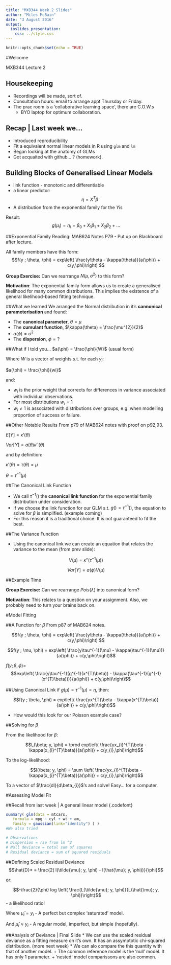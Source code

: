 ```yaml
---
title: "MXB344 Week 2 Slides"
author: "Miles McBain"
date: "3 August 2016"
output:   
  ioslides_presentation:
    css: ../style.css
---
```


```r
knitr::opts_chunk$set(echo = TRUE)
```

#Welcome 

MXB344 Lecture 2

## Housekeeping
* Recordings will be made, sort of.
* Consultation hours: email to arrange appt Thursday or Friday.
* The prac room is a 'collaborative learning space', there are C.O.W.s
    + BYO laptop for optimum collaboration.

## Recap | Last week we...
* Introduced reproducibility
* Fit a equivalent normal linear models in R using `glm` and `lm`
* Began looking at the anatomy of GLMs
* Got acquaited with github... ? (homework).

## Building Blocks of Generalised Linear Models
* link function - monotonic and differentiable 
* a linear predictor: $$ \eta = X^{T}\beta$$
* A distribution from the exponential family for the $Yi$s

Result:
$$g(\mu_{i}) = \eta_{i} = \beta_{0} + X_{1}\beta_{1} + X_{2}\beta_{2} + ...$$

##Exponential Family
Reading: MAB624 Notes P79 - Put up on Blackboard after lecture.

All family members have this form: $$f(y ; \theta, \phi) = exp\left( \frac{y\theta - \kappa(\theta)}{a(\phi)} + c(y,\phi)\right) $$

**Group Exercise:** Can we rearrange $N(\mu,\sigma^{2})$ to this form?

**Motivation**: The exponential family form allows us to create a generalised likelihood for many common distributions. This implies the existence of a general likelihood-based fitting technique.

##What we learned
We arranged the Normal distribution in it's **cannonical parameterisation** and found:

* The **canonical parameter**, $\theta = \mu$
* The **cumulant function**, $\kappa(\theta) = \frac{\mu^{2}}{2}$
* $a(\phi) = \sigma^{2}$
* The **dispersion**, $\phi = ?$

##What if I told you...
 $a(\phi) = \frac{\phi}{W}$ (usual form)
 
 Where $W$ is a vector of weights s.t. for each $y_{i}$:
 
 $a(\phi) = \frac{\phi}{wi}$
 
 and:
 
 * $w_{i}$ is the prior weight that corrects for differences in variance associated with individual observations.
 * For most distributions $w_{i} = 1$
 * $w_{i} \ne 1$ is associated with distributions over groups, e.g. when modelling proportion of success or failure.
 
##Other Notable Results
 From p79 of MAB624 notes with proof on p92,93.
 
 $E[Y] = \kappa'(\theta)$
 
 $Var[Y] = a(\theta)\kappa''(\theta)$
 
 and by definition:
 
 $\kappa'(\theta) = \tau(\theta) = \mu$
 
 $\theta = \tau^{-1}(\mu)$

##The Canonical Link Function
 
* We call $\tau^{-1}()$ the **canonical link function** for the exponential family distribution under consideration. 
* If we choose the link function for our GLM s.t. $g()=\tau^{-1}()$, the equation to solve for $\beta$ is simplified. (example coming) 
* For this reason it is a traditional choice. It is not guaranteed to fit the best.

##The Variance Function

* Using the canonical link we can create an equation that relates the variance to the mean (from prev slide):

$$V(\mu) = \kappa''(\tau^{-1}(\mu))$$

$$Var[Y] = a(\phi)V(\mu)$$

##Example Time

**Group Exercise:** Can we rearrange $Pois(\lambda)$ into canonical form?

**Motivation**: This relates to a question on your assignment. Also, we probably need to turn your brains back on.

#Model Fitting

##A Function for $\beta$ 
From p87 of MAB624 notes.

$$f(y ; \theta, \phi) = exp\left( \frac{y\theta - \kappa(\theta)}{a(\phi)} + c(y,\phi)\right) $$

$$f(y ; \mu, \phi) = exp\left( \frac{y\tau^{-1}(\mu) - \kappa(\tau^{-1}(\mu))}{a(\phi)} + c(y,\phi)\right)$$

$f(y ; \beta, \phi) =$ 
$$exp\left( \frac{y\tau^{-1}(g^{-1}(x^{T}\beta)) - \kappa(\tau^{-1}(g^{-1}(x^{T}\beta)))}{a(\phi)} + c(y,\phi)\right)$$

##Using Canonical Link
if $g(\mu) = \tau^{-1}(\mu) = \eta$, then:

$$f(y ; \beta, \phi) = exp\left( \frac{yx^{T}\beta - \kappa(x^{T}\beta)}{a(\phi)} + c(y,\phi)\right)$$

* How would this look for our Poisson example case?

##Solving for $\beta$

From the likelihood for $\beta$:

$$L(\beta; y, \phi) = \prod exp\left( \frac{yx_{i}^{T}\beta - \kappa(x_{i}^{T}\beta)}{a(\phi)} + c(y_{i},\phi)\right)$$

To the log-likelihood:

$$l(\beta; y, \phi) = \sum \left( \frac{yx_{i}^{T}\beta - \kappa(x_{i}^{T}\beta)}{a(\phi)} + c(y_{i},\phi)\right)$$

To a vector of $\frac{dl}{d\beta_{i}}$'s and solve! Easy... for a computer.

#Assessing Model Fit

##Recall from last week | A general linear model {.codefont}
```r
summary( glm(data = mtcars,
   formula = mpg ~ cyl + wt + am,
   family = gaussian(link="identity") ) )
#We also tried     

# Observations
# Dispersion = rse from lm ^2
# Null deviance = total sum of squares
# Residual deviance = sum of squared residuals
```

##Defining Scaled Residual Deviance 
$$\hat{D}* = \frac{2( l(\tilde{\mu}; y, \phi) - l(\hat{\mu}; y, \phi))}{\phi}$$
 
or:

$$-\frac{2}{\phi} log \left( \frac{L(\tilde{\mu}; y, \phi)}{L(\hat{\mu}; y, \phi)}\right)$$ - a likelihood ratio!
 
Where $\tilde{\mu}_{i} = y_{i}$ - A perfect but complex 'saturated' model.

And $\hat{\mu}_{i} \approx y_{i}$ - A regular model, imperfect, but simple (hopefully).

##Analysis of Deviance | Final Slide
* We can use the scaled residual deviance as a fitting measure on it's own. It has an assymptotic chi-squared distribution. (more next week)
* We can alo compare the this quantity with that of another model.
   + The common reference model is the 'null' model. It has only 1 parameter.
   + 'nested' model comparissons are also common.
 

